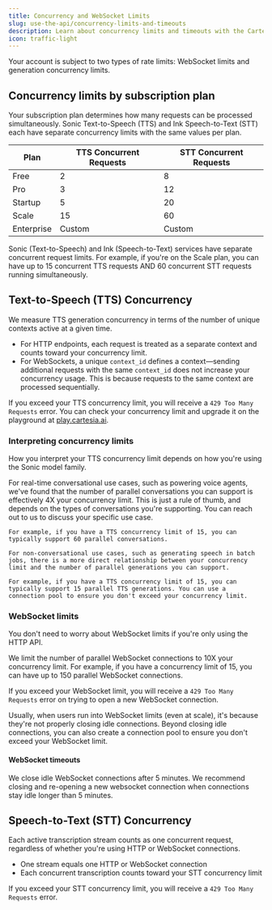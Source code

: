 ---
title: Concurrency and WebSocket Limits
slug: use-the-api/concurrency-limits-and-timeouts
description: Learn about concurrency limits and timeouts with the Cartesia API.
icon: traffic-light
---
Your account is subject to two types of rate limits: WebSocket limits and generation concurrency limits.

## Concurrency limits by subscription plan

Your subscription plan determines how many requests can be processed simultaneously. Sonic Text-to-Speech (TTS) and Ink Speech-to-Text (STT) each have separate concurrency limits with the same values per plan.

| Plan | TTS Concurrent Requests | STT Concurrent Requests |
|------|------------------------|------------------------|
| Free | 2 | 8 |
| Pro | 3 | 12 |
| Startup | 5 | 20 |
| Scale | 15 | 60 |
| Enterprise | Custom | Custom |

<Note>
  Sonic (Text-to-Speech) and Ink (Speech-to-Text) services have separate concurrent request limits. For example, if you're on the Scale plan, you can have up to 15 concurrent TTS requests AND 60 concurrent STT requests running simultaneously.
</Note>

## Text-to-Speech (TTS) Concurrency

We measure TTS generation concurrency in terms of the number of unique contexts active at a given time.

- For HTTP endpoints, each request is treated as a separate context and counts toward your concurrency limit. 
- For WebSockets, a unique <code>context_id</code> defines a context—sending additional requests with the same <code>context_id</code> does not increase your concurrency usage. This is because requests to the same context are processed sequentially.

If you exceed your TTS concurrency limit, you will receive a `429 Too Many Requests` error. You can check your concurrency limit and upgrade it on the playground at [play.cartesia.ai](https://play.cartesia.ai).

### Interpreting concurrency limits

How you interpret your TTS concurrency limit depends on how you're using the Sonic model family.

<AccordionGroup>
  <Accordion title="Conversational use cases">
    For real-time conversational use cases, such as powering voice agents, we've found that the number of parallel conversations you can support is effectively 4X your concurrency limit. This is just a rule of thumb, and depends on the types of conversations you're supporting. You can reach out to us to discuss your specific use case.

    For example, if you have a TTS concurrency limit of 15, you can typically support 60 parallel conversations.

  </Accordion>
  <Accordion title="Non-conversational use cases">

    For non-conversational use cases, such as generating speech in batch jobs, there is a more direct relationship between your concurrency limit and the number of parallel generations you can support.

    For example, if you have a TTS concurrency limit of 15, you can typically support 15 parallel TTS generations. You can use a connection pool to ensure you don't exceed your concurrency limit.

  </Accordion>
</AccordionGroup>

### WebSocket limits

<Tip> You don't need to worry about WebSocket limits if you're only using the HTTP API. </Tip>

We limit the number of parallel WebSocket connections to 10X your concurrency limit. For example, if you have a concurrency limit of 15, you can have up to 150 parallel WebSocket connections.

If you exceed your WebSocket limit, you will receive a `429 Too Many Requests` error on trying to open a new WebSocket connection.

Usually, when users run into WebSocket limits (even at scale), it's because they're not properly closing idle connections. Beyond closing idle connections, you can also create a connection pool to ensure you don't exceed your WebSocket limit.

#### WebSocket timeouts

We close idle WebSocket connections after 5 minutes. We recommend closing and re-opening a new websocket connection when connections stay idle longer than 5 minutes.

## Speech-to-Text (STT) Concurrency

Each active transcription stream counts as one concurrent request, regardless of whether you're using HTTP or WebSocket connections.

- One stream equals one HTTP or WebSocket connection
- Each concurrent transcription counts toward your STT concurrency limit

If you exceed your STT concurrency limit, you will receive a `429 Too Many Requests` error.
